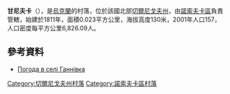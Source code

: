{{coord|50|42|30|N|31|49|5|E|scale:100000|display=title}}

'''甘尼夫卡'''（{{lang-uk|Ганнівка}}），是[[烏克蘭|烏克蘭]]的村落，位於該國北部[[切爾尼戈夫州|切爾尼戈夫州]]，由[[諾索夫卡區|諾索夫卡區]]負責管轄，始建於1811年，面積0.023平方公里，海拔高度130米，2001年人口157，人口密度每平方公里6,826.09人。

==參考資料==
* [http://weather.in.ua/ua/chernigovskaja/4899 Погода в селі Ганнівка] {{Wayback|url=http://weather.in.ua/ua/chernigovskaja/4899 |date=20111220123423 }}

[[Category:切爾尼戈夫州村落|Category:切爾尼戈夫州村落]]
[[Category:諾索夫卡區村落|Category:諾索夫卡區村落]]


{{Chernihiv-geo-stub}}